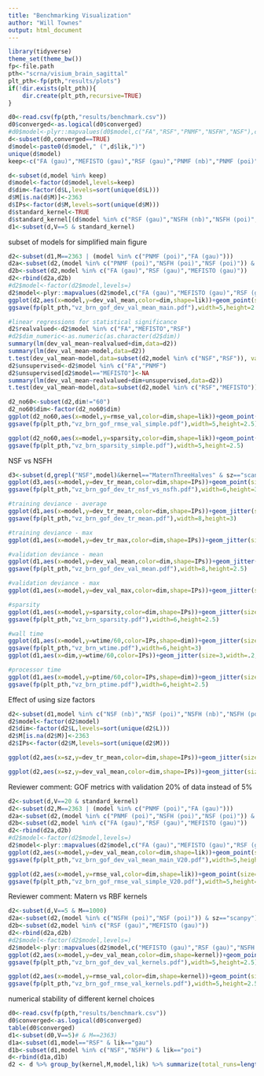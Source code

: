 ```yaml
---
title: "Benchmarking Visualization"
author: "Will Townes"
output: html_document
---
```


```r
library(tidyverse)
theme_set(theme_bw())
fp<-file.path
pth<-"scrna/visium_brain_sagittal"
plt_pth<-fp(pth,"results/plots")
if(!dir.exists(plt_pth)){
    dir.create(plt_pth,recursive=TRUE)
}
```

```r
d0<-read.csv(fp(pth,"results/benchmark.csv"))
d0$converged<-as.logical(d0$converged)
#d0$model<-plyr::mapvalues(d0$model,c("FA","RSF","PNMF","NSFH","NSF"),c("FA","RSF","PNMF","NSFH","NSF"))
d<-subset(d0,converged==TRUE)
d$model<-paste0(d$model," (",d$lik,")")
unique(d$model)
keep<-c("FA (gau)","MEFISTO (gau)","RSF (gau)","PNMF (nb)","PNMF (poi)","NSFH (nb)","NSFH (poi)","NSF (nb)","NSF (poi)")

d<-subset(d,model %in% keep)
d$model<-factor(d$model,levels=keep)
d$dim<-factor(d$L,levels=sort(unique(d$L)))
d$M[is.na(d$M)]<-2363
d$IPs<-factor(d$M,levels=sort(unique(d$M)))
d$standard_kernel<-TRUE
d$standard_kernel[(d$model %in% c("RSF (gau)","NSFH (nb)","NSFH (poi)","NSF (nb)","NSF (poi)")) & d$kernel=="ExponentiatedQuadratic"]<-FALSE
d1<-subset(d,V==5 & standard_kernel)
```
subset of models for simplified main figure
```r
d2<-subset(d1,M==2363 | (model %in% c("PNMF (poi)","FA (gau)")))
d2a<-subset(d2,(model %in% c("PNMF (poi)","NSFH (poi)","NSF (poi)")) & sz=="scanpy")
d2b<-subset(d2,model %in% c("FA (gau)","RSF (gau)","MEFISTO (gau)"))
d2<-rbind(d2a,d2b)
#d2$model<-factor(d2$model,levels=)
d2$model<-plyr::mapvalues(d2$model,c("FA (gau)","MEFISTO (gau)","RSF (gau)","PNMF (poi)","NSFH (poi)","NSF (poi)"),c("FA","MEFISTO","RSF","PNMF","NSFH","NSF"))
ggplot(d2,aes(x=model,y=dev_val_mean,color=dim,shape=lik))+geom_point(size=6,position=position_dodge(width=0.5))+ylab("validation deviance (mean)")+ylim(range(d2$dev_val_mean)*c(.95,1.02))
ggsave(fp(plt_pth,"vz_brn_gof_dev_val_mean_main.pdf"),width=5,height=2.5)

#linear regressions for statistical significance
d2$realvalued<-d2$model %in% c("FA","MEFISTO","RSF")
#d2$dim_numeric<-as.numeric(as.character(d2$dim))
summary(lm(dev_val_mean~realvalued+dim,data=d2))
summary(lm(dev_val_mean~model,data=d2))
t.test(dev_val_mean~model,data=subset(d2,model %in% c("NSF","RSF")), var.equal=TRUE, alternative="less")
d2$unsupervised<-d2$model %in% c("FA","PNMF")
d2$unsupervised[d2$model=="MEFISTO"]<-NA
summary(lm(dev_val_mean~realvalued+dim+unsupervised,data=d2))
t.test(dev_val_mean~model,data=subset(d2,model %in% c("RSF","MEFISTO")), var.equal=TRUE,alternative="greater")

d2_no60<-subset(d2,dim!="60")
d2_no60$dim<-factor(d2_no60$dim)
ggplot(d2_no60,aes(x=model,y=rmse_val,color=dim,shape=lik))+geom_point(size=6,position=position_dodge(width=0.5))+ylab("validation RMSE")+ylim(range(d2$rmse_val)*c(.95,1.02))
ggsave(fp(plt_pth,"vz_brn_gof_rmse_val_simple.pdf"),width=5,height=2.5)

ggplot(d2_no60,aes(x=model,y=sparsity,color=dim,shape=lik))+geom_point(size=6,position=position_dodge(width=0.5))+ylab("loadings zero fraction")+ylim(range(d2$sparsity)*c(.95,1.02))
ggsave(fp(plt_pth,"vz_brn_sparsity_simple.pdf"),width=5,height=2.5)
```

NSF vs NSFH

```r
d3<-subset(d,grepl("NSF",model)&kernel=="MaternThreeHalves" & sz=="scanpy" & V==5 & dim!="60")
ggplot(d3,aes(x=model,y=dev_tr_mean,color=dim,shape=IPs))+geom_point(size=4,position=position_dodge(width=0.6))+ylab("training deviance (mean)")
ggsave(fp(plt_pth,"vz_brn_gof_dev_tr_nsf_vs_nsfh.pdf"),width=6,height=3)
```

```r
#training deviance - average
ggplot(d1,aes(x=model,y=dev_tr_mean,color=dim,shape=IPs))+geom_jitter(size=5,width=.2,height=0)+ylab("training deviance (mean)")+theme(legend.position = "top")
ggsave(fp(plt_pth,"vz_brn_gof_dev_tr_mean.pdf"),width=8,height=3)

#training deviance - max
ggplot(d1,aes(x=model,y=dev_tr_max,color=dim,shape=IPs))+geom_jitter(size=5,width=.2,height=0)+ylab("training deviance (max)")#+scale_y_log10()

#validation deviance - mean
ggplot(d1,aes(x=model,y=dev_val_mean,color=dim,shape=IPs))+geom_jitter(size=4,width=.4,height=0)+ylab("validation deviance (mean)")+theme(legend.position="none")
ggsave(fp(plt_pth,"vz_brn_gof_dev_val_mean.pdf"),width=8,height=2.5)

#validation deviance - max
ggplot(d1,aes(x=model,y=dev_val_max,color=dim,shape=IPs))+geom_jitter(size=3,width=.2,height=0)+ylab("validation deviance (max)")#+scale_y_log10()

#sparsity
ggplot(d1,aes(x=model,y=sparsity,color=dim,shape=IPs))+geom_jitter(size=4,width=.3,height=0)+ylab("sparsity of loadings")+theme(legend.position="none")
ggsave(fp(plt_pth,"vz_brn_sparsity.pdf"),width=6,height=2.5)

#wall time
ggplot(d1,aes(x=model,y=wtime/60,color=IPs,shape=dim))+geom_jitter(size=5,width=.2,height=0)+ylab("wall time (min)")+scale_y_log10()+theme(legend.position="top")
ggsave(fp(plt_pth,"vz_brn_wtime.pdf"),width=6,height=3)
ggplot(d1,aes(x=dim,y=wtime/60,color=IPs))+geom_jitter(size=3,width=.2,height=0)+ylab("wall time (min)")+scale_y_log10()

#processor time
ggplot(d1,aes(x=model,y=ptime/60,color=IPs,shape=dim))+geom_jitter(size=5,width=.2,height=0)+ylab("processor time")+scale_y_log10()+theme(legend.position="none")
ggsave(fp(plt_pth,"vz_brn_ptime.pdf"),width=6,height=2.5)
```

Effect of using size factors

```r
d2<-subset(d1,model %in% c("NSF (nb)","NSF (poi)","NSFH (nb)","NSFH (poi)","PNMF (nb)","PNMF (poi)"))
d2$model<-factor(d2$model)
d2$dim<-factor(d2$L,levels=sort(unique(d2$L)))
d2$M[is.na(d2$M)]<-2363
d2$IPs<-factor(d2$M,levels=sort(unique(d2$M)))
```

```r
ggplot(d2,aes(x=sz,y=dev_tr_mean,color=dim,shape=IPs))+geom_jitter(size=5,width=.2,height=0)+ylab("training deviance (mean)")+theme(legend.position = "top")+facet_wrap(~model,ncol=2,scales="free")

ggplot(d2,aes(x=sz,y=dev_val_mean,color=dim,shape=IPs))+geom_jitter(size=5,width=.2,height=0)+ylab("validation deviance (mean)")+theme(legend.position = "top")+facet_wrap(~model,ncol=2,scales="free")
```

Reviewer comment: GOF metrics with validation 20% of data instead of 5%
```r
d2<-subset(d,V==20 & standard_kernel)
d2<-subset(d2,M==2363 | (model %in% c("PNMF (poi)","FA (gau)")))
d2a<-subset(d2,(model %in% c("PNMF (poi)","NSFH (poi)","NSF (poi)")) & sz=="scanpy")
d2b<-subset(d2,model %in% c("FA (gau)","RSF (gau)","MEFISTO (gau)"))
d2<-rbind(d2a,d2b)
#d2$model<-factor(d2$model,levels=)
d2$model<-plyr::mapvalues(d2$model,c("FA (gau)","MEFISTO (gau)","RSF (gau)","PNMF (poi)","NSFH (poi)","NSF (poi)"),c("FA","MEFISTO","RSF","PNMF","NSFH","NSF"))
ggplot(d2,aes(x=model,y=dev_val_mean,color=dim,shape=lik))+geom_point(size=6,position=position_dodge(width=0.5))+ylab("validation deviance (mean)")+ylim(range(d2$dev_val_mean)*c(.95,1.02))
ggsave(fp(plt_pth,"vz_brn_gof_dev_val_mean_main_V20.pdf"),width=5,height=2.5)

ggplot(d2,aes(x=model,y=rmse_val,color=dim,shape=lik))+geom_point(size=6,position=position_dodge(width=0.5))+ylab("validation RMSE")+ylim(range(d2$rmse_val)*c(.95,1.02))
ggsave(fp(plt_pth,"vz_brn_gof_rmse_val_simple_V20.pdf"),width=5,height=2.5)
```

Reviewer comment: Matern vs RBF kernels
```r
d2<-subset(d,V==5 & M==1000)
d2a<-subset(d2,(model %in% c("NSFH (poi)","NSF (poi)")) & sz=="scanpy")
d2b<-subset(d2,model %in% c("RSF (gau)","MEFISTO (gau)"))
d2<-rbind(d2a,d2b)
#d2$model<-factor(d2$model,levels=)
d2$model<-plyr::mapvalues(d2$model,c("MEFISTO (gau)","RSF (gau)","NSFH (poi)","NSF (poi)"),c("MEFISTO","RSF","NSFH","NSF"))
ggplot(d2,aes(x=model,y=dev_val_mean,color=dim,shape=kernel))+geom_point(size=6,position=position_dodge(width=0.7))+ylab("validation deviance (mean)")+ylim(range(d2$dev_val_mean)*c(.95,1.02))
ggsave(fp(plt_pth,"vz_brn_gof_dev_val_kernels.pdf"),width=5,height=2.5)

ggplot(d2,aes(x=model,y=rmse_val,color=dim,shape=kernel))+geom_point(size=6,position=position_dodge(width=0.7))+ylab("validation RMSE")+ylim(range(d2$rmse_val)*c(.95,1.02))
ggsave(fp(plt_pth,"vz_brn_gof_rmse_val_kernels.pdf"),width=5,height=2.5)
```

numerical stability of different kernel choices
```r
d0<-read.csv(fp(pth,"results/benchmark.csv"))
d0$converged<-as.logical(d0$converged)
table(d0$converged)
d1<-subset(d0,V==5)# & M==2363)
d1a<-subset(d1,model=="RSF" & lik=="gau")
d1b<-subset(d1,model %in% c("NSF","NSFH") & lik=="poi")
d<-rbind(d1a,d1b)
d2 <- d %>% group_by(kernel,M,model,lik) %>% summarize(total_runs=length(converged),converged=sum(converged))
```
